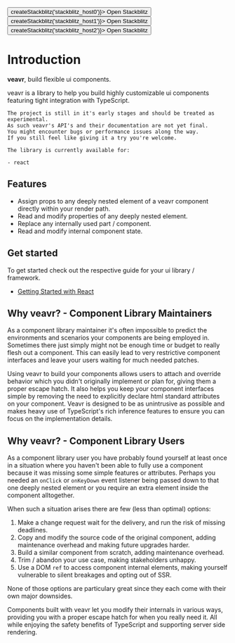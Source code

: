
<div style={{ height: '60vw', display: 'flex', alignItems: 'stretch' }}>
  <div id="stackblitz_host0" />
</div>
<button onClick={() => createStackblitz('stackblitz_host0')}>
  Open Stackblitz
</button>
<div style={{ height: '60vw', display: 'flex', alignItems: 'stretch' }}>
  <div id="stackblitz_host1" />
</div>
<button onClick={() => createStackblitz('stackblitz_host1')}>
  Open Stackblitz
</button>
<div style={{ height: '60vw', display: 'flex', alignItems: 'stretch' }}>
  <div id="stackblitz_host2" />
</div>
<button onClick={() => createStackblitz('stackblitz_host2')}>
  Open Stackblitz
</button>

# Introduction

**veavr**, build flexible ui components.

veavr is a library to help you build highly customizable ui components featuring tight integration with TypeScript.

```
The project is still in it's early stages and should be treated as experimental.
As such veavr's API's and their documentation are not yet final.
You might encounter bugs or performance issues along the way.
If you still feel like giving it a try you're welcome.

The library is currently available for:

- react
```

## Features

- Assign props to any deeply nested element of a veavr component directly within your render path.
- Read and modify properties of any deeply nested element.
- Replace any internally used part / component.
- Read and modify internal component state.

## Get started

To get started check out the respective guide for your ui library / framework.

- [Getting Started with React](?path=/docs/react-getting-started--docs)

## Why veavr? - Component Library Maintainers

As a component library maintainer it's often impossible to predict the environments and scenarios your components are being employed in. Sometimes there just simply might not be enough time or budget to really flesh out a component. This can easily lead to very restrictive component interfaces and leave your users waiting for much needed patches.

Using veavr to build your components allows users to attach and override behavior which you didn't originally implement or plan for, giving them a proper escape hatch. It also helps you keep your component interfaces simple by removing the need to explicitly declare html standard attributes on your component. Veavr is designed to be as unintrusive as possible and makes heavy use of TypeScript's rich inference features to ensure you can focus on the implementation details.

## Why veavr? - Component Library Users

As a component library user you have probably found yourself at least once in a situation where you haven't been able to fully use a component because it was missing some simple features or attributes. Perhaps you needed an `onClick` or `onKeyDown` event listener being passed down to that one deeply nested element or you require an extra element inside the component alltogether.

When such a situation arises there are few (less than optimal) options:

1. Make a change request wait for the delivery, and run the risk of missing deadlines.
2. Copy and modify the source code of the original component, adding maintenance overhead and making future upgrades harder.
3. Build a similar component from scratch, adding maintenance overhead.
4. Trim / abandon your use case, making stakeholders unhappy.
5. Use a DOM `ref` to access component internal elements, making yourself vulnerable to silent breakages and opting out of SSR.

None of those options are particulary great since they each come with their own major downsides.

Components built with veavr let you modify their internals in various ways, providing you with a proper escape hatch for when you really need it. All while enjoying the safety benefits of TypeScript and supporting server side rendering.
